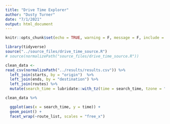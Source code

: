 ```yaml
---
title: "Drive Time Explorer"
author: "Dusty Turner"
date: "7/1/2021"
output: html_document
---
```


```r
knitr::opts_chunk$set(echo = TRUE, warning = F, message = F, include = F)
```

```r
library(tidyverse)
source("../source_files/drive_time_source.R")
# source(normalizePath("source_files/drive_time_source.R"))

clean_data <-
read_csv(normalizePath("../results/results.csv")) %>% 
  left_join(starts, by = "origin")  %>% 
  left_join(ends, by = "destination") %>% 
  left_join(routes) %>% 
  mutate(search_time = lubridate::with_tz(time = search_time, tzone = "America/New_York")) 

```


```r

clean_data %>% 

  ggplot(aes(x = search_time, y = time)) +
  geom_point() +
  facet_wrap(~route_list, scales = "free_x")
  
```

